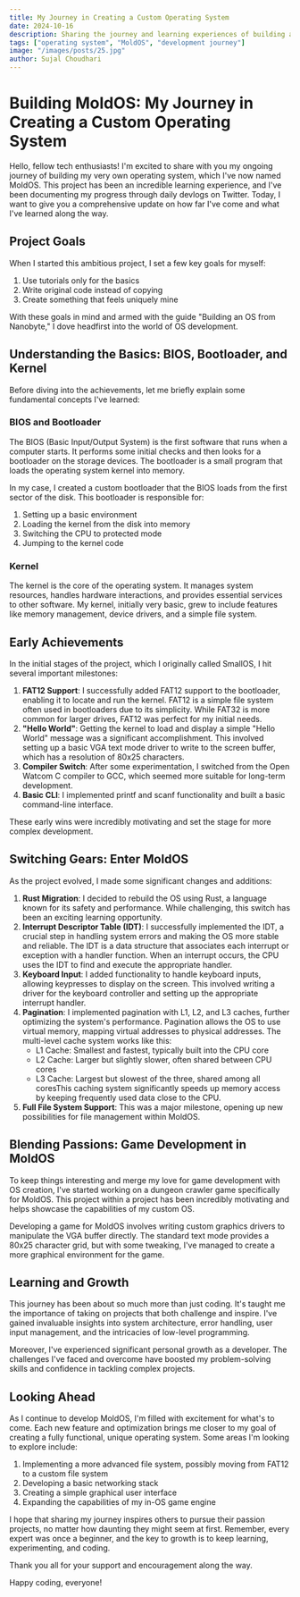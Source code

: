 ```yaml
---
title: My Journey in Creating a Custom Operating System
date: 2024-10-16
description: Sharing the journey and learning experiences of building a custom operating system, MoldOS.
tags: ["operating system", "MoldOS", "development journey"]
image: "/images/posts/25.jpg"
author: Sujal Choudhari
---
```


# Building MoldOS: My Journey in Creating a Custom Operating System

Hello, fellow tech enthusiasts! I'm excited to share with you my ongoing journey of building my very own operating system, which I've now named MoldOS. This project has been an incredible learning experience, and I've been documenting my progress through daily devlogs on Twitter. Today, I want to give you a comprehensive update on how far I've come and what I've learned along the way.

## Project Goals

When I started this ambitious project, I set a few key goals for myself:

1.  Use tutorials only for the basics
2.  Write original code instead of copying
3.  Create something that feels uniquely mine

With these goals in mind and armed with the guide "Building an OS from Nanobyte," I dove headfirst into the world of OS development.

## Understanding the Basics: BIOS, Bootloader, and Kernel

Before diving into the achievements, let me briefly explain some fundamental concepts I've learned:

### BIOS and Bootloader

The BIOS (Basic Input/Output System) is the first software that runs when a computer starts. It performs some initial checks and then looks for a bootloader on the storage devices. The bootloader is a small program that loads the operating system kernel into memory.

In my case, I created a custom bootloader that the BIOS loads from the first sector of the disk. This bootloader is responsible for:

1.  Setting up a basic environment
2.  Loading the kernel from the disk into memory
3.  Switching the CPU to protected mode
4.  Jumping to the kernel code

### Kernel

The kernel is the core of the operating system. It manages system resources, handles hardware interactions, and provides essential services to other software. My kernel, initially very basic, grew to include features like memory management, device drivers, and a simple file system.

## Early Achievements

In the initial stages of the project, which I originally called SmallOS, I hit several important milestones:

1.  **FAT12 Support**: I successfully added FAT12 support to the bootloader, enabling it to locate and run the kernel. FAT12 is a simple file system often used in bootloaders due to its simplicity. While FAT32 is more common for larger drives, FAT12 was perfect for my initial needs.
2.  **"Hello World"**: Getting the kernel to load and display a simple "Hello World" message was a significant accomplishment. This involved setting up a basic VGA text mode driver to write to the screen buffer, which has a resolution of 80x25 characters.
3.  **Compiler Switch**: After some experimentation, I switched from the Open Watcom C compiler to GCC, which seemed more suitable for long-term development.
4.  **Basic CLI**: I implemented printf and scanf functionality and built a basic command-line interface.

These early wins were incredibly motivating and set the stage for more complex development.

## Switching Gears: Enter MoldOS

As the project evolved, I made some significant changes and additions:

1.  **Rust Migration**: I decided to rebuild the OS using Rust, a language known for its safety and performance. While challenging, this switch has been an exciting learning opportunity.
2.  **Interrupt Descriptor Table (IDT)**: I successfully implemented the IDT, a crucial step in handling system errors and making the OS more stable and reliable. The IDT is a data structure that associates each interrupt or exception with a handler function. When an interrupt occurs, the CPU uses the IDT to find and execute the appropriate handler.
3.  **Keyboard Input**: I added functionality to handle keyboard inputs, allowing keypresses to display on the screen. This involved writing a driver for the keyboard controller and setting up the appropriate interrupt handler.
4.  **Pagination**: I implemented pagination with L1, L2, and L3 caches, further optimizing the system's performance. Pagination allows the OS to use virtual memory, mapping virtual addresses to physical addresses. The multi-level cache system works like this:
    - L1 Cache: Smallest and fastest, typically built into the CPU core
    - L2 Cache: Larger but slightly slower, often shared between CPU cores
    - L3 Cache: Largest but slowest of the three, shared among all coresThis caching system significantly speeds up memory access by keeping frequently used data close to the CPU.
5.  **Full File System Support**: This was a major milestone, opening up new possibilities for file management within MoldOS.

## Blending Passions: Game Development in MoldOS

To keep things interesting and merge my love for game development with OS creation, I've started working on a dungeon crawler game specifically for MoldOS. This project within a project has been incredibly motivating and helps showcase the capabilities of my custom OS.

Developing a game for MoldOS involves writing custom graphics drivers to manipulate the VGA buffer directly. The standard text mode provides a 80x25 character grid, but with some tweaking, I've managed to create a more graphical environment for the game.

## Learning and Growth

This journey has been about so much more than just coding. It's taught me the importance of taking on projects that both challenge and inspire. I've gained invaluable insights into system architecture, error handling, user input management, and the intricacies of low-level programming.

Moreover, I've experienced significant personal growth as a developer. The challenges I've faced and overcome have boosted my problem-solving skills and confidence in tackling complex projects.

## Looking Ahead

As I continue to develop MoldOS, I'm filled with excitement for what's to come. Each new feature and optimization brings me closer to my goal of creating a fully functional, unique operating system. Some areas I'm looking to explore include:

1.  Implementing a more advanced file system, possibly moving from FAT12 to a custom file system
2.  Developing a basic networking stack
3.  Creating a simple graphical user interface
4.  Expanding the capabilities of my in-OS game engine

I hope that sharing my journey inspires others to pursue their passion projects, no matter how daunting they might seem at first. Remember, every expert was once a beginner, and the key to growth is to keep learning, experimenting, and coding.

Thank you all for your support and encouragement along the way.

Happy coding, everyone!
